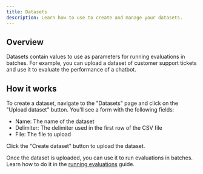 ```yaml
---
title: Datasets
description: Learn how to use to create and manage your datasets.
---
```


## Overview

Datasets contain values to use as parameters for running evaluations in batches. For example, you can upload a dataset of customer support tickets and use it to evaluate the performance of a chatbot.

## How it works

To create a dataset, navigate to the "Datasets" page and click on the "Upload dataset" button. You'll see a form with the following fields:

- Name: The name of the dataset
- Delimiter: The delimiter used in the first row of the CSV file
- File: The file to upload

Click the "Create dataset" button to upload the dataset.

Once the dataset is uploaded, you can use it to run evaluations in batches. Learn how to do it in the [running evaluations](/guides/evaluations/running-evaluations#running-evaluations-in-batch-mode) guide.